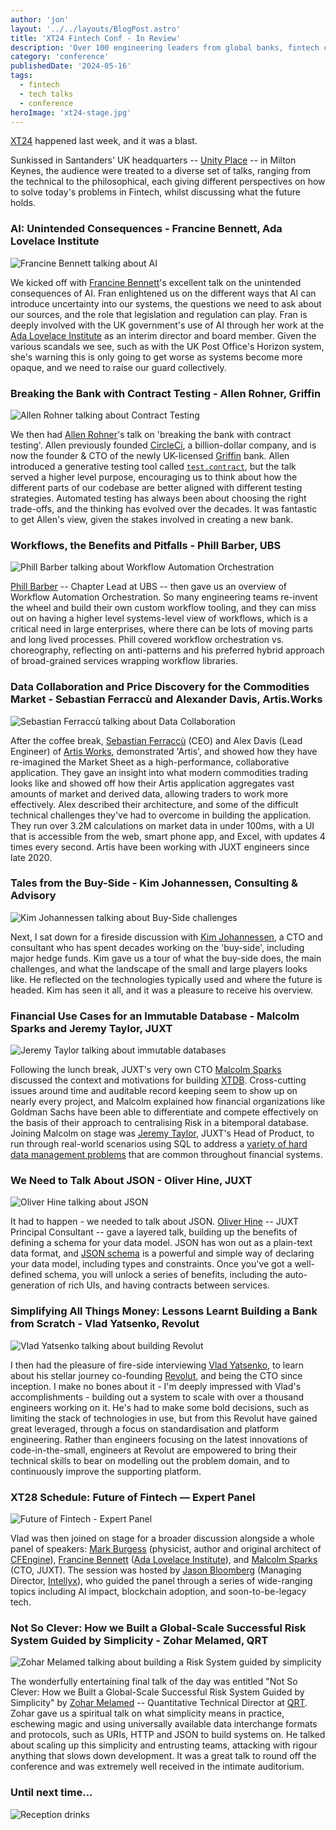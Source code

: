 ```yaml
---
author: 'jon'
layout: '../../layouts/BlogPost.astro'
title: 'XT24 Fintech Conf - In Review'
description: 'Over 100 engineering leaders from global banks, fintech companies and hedge funds met in Milton Keynes to discuss how groundbreaking technology is shaping the future of financial services'
category: 'conference'
publishedDate: '2024-05-16'
tags:
  - fintech
  - tech talks
  - conference
heroImage: 'xt24-stage.jpg'
---
```



[XT24](https://www.juxt.pro/xt24/) happened last week, and it was a blast.

Sunkissed in Santanders' UK headquarters -- [Unity Place](https://www.unityplace.co.uk/) -- in Milton Keynes, the audience were treated to a diverse set of talks, ranging from the technical to the philosophical, each giving different perspectives on how to solve today's problems in Fintech, whilst discussing what the future holds.

### AI: Unintended Consequences - Francine Bennett, Ada Lovelace Institute


<Image alt='Francine Bennett talking about AI' src={ai} />

We kicked off with [Francine Bennett](https://www.adalovelaceinstitute.org/person/francine-bennett/)'s excellent talk on the unintended consequences of AI. Fran enlightened us on the different ways that AI can introduce uncertainty into our systems, the questions we need to ask about our sources, and the role that legislation and regulation can play. Fran is deeply involved with the UK government's use of AI through her work at the [Ada Lovelace Institute](https://www.adalovelaceinstitute.org/) as an interim director and board member. Given the various scandals we see, such as with the UK Post Office's Horizon system, she's warning this is only going to get worse as systems become more opaque, and we need to raise our guard collectively.

### Breaking the Bank with Contract Testing - Allen Rohner, Griffin


<Image alt='Allen Rohner talking about Contract Testing' src={breaking} />

We then had [Allen Rohner](https://www.linkedin.com/in/allenrohner/)'s talk on 'breaking the bank with contract testing'. Allen previously founded [CircleCi](https://circleci.com/), a billion-dollar company, and is now the founder & CTO of the newly UK-licensed [Griffin](https://griffin.com/) bank. Allen introduced a generative testing tool called [`test.contract`](https://github.com/griffinbank/test.contract), but the talk served a higher level purpose, encouraging us to think about how the different parts of our codebase are better aligned with different testing strategies. Automated testing has always been about choosing the right trade-offs, and the thinking has evolved over the decades. It was fantastic to get Allen's view, given the stakes involved in creating a new bank.

### Workflows, the Benefits and Pitfalls - Phill Barber, UBS


<Image
  alt='Phill Barber talking about Workflow Automation Orchestration'
  src={workflows}
/>

[Phill Barber](https://www.linkedin.com/in/phill-barber-5b656a21/) -- Chapter Lead at UBS -- then gave us an overview of Workflow Automation Orchestration. So many engineering teams re-invent the wheel and build their own custom workflow tooling, and they can miss out on having a higher level systems-level view of workflows, which is a critical need in large enterprises, where there can be lots of moving parts and long lived processes. Phill covered workflow orchestration vs. choreography, reflecting on anti-patterns and his preferred hybrid approach of broad-grained services wrapping workflow libraries.

### Data Collaboration and Price Discovery for the Commodities Market - Sebastian Ferraccù and Alexander Davis, Artis.Works


<Image
  alt='Sebastian Ferraccù talking about Data Collaboration'
  src={datacollab}
/>

After the coffee break, [Sebastian Ferraccù](https://www.linkedin.com/in/sebastian-ferracc%C3%B9-27b9b71ba/) (CEO) and Alex Davis (Lead Engineer) of [Artis Works](https://www.artis.works/), demonstrated 'Artis', and showed how they have re-imagined the Market Sheet as a high-performance, collaborative application. They gave an insight into what modern commodities trading looks like and showed off how their Artis application aggregates vast amounts of market and derived data, allowing traders to work more effectively. Alex described their architecture, and some of the difficult technical challenges they've had to overcome in building the application. They run over 3.2M calculations on market data in under 100ms, with a UI that is accessible from the web, smart phone app, and Excel, with updates 4 times every second. Artis have been working with JUXT engineers since late 2020.

### Tales from the Buy-Side - Kim Johannessen, Consulting & Advisory


<Image alt='Kim Johannessen talking about Buy-Side challenges' src={tales} />

Next, I sat down for a fireside discussion with [Kim Johannessen](https://www.linkedin.com/in/kjohannessen), a CTO and consultant who has spent decades working on the 'buy-side', including major hedge funds. Kim gave us a tour of what the buy-side does, the main challenges, and what the landscape of the small and large players looks like. He reflected on the technologies typically used and where the future is headed. Kim has seen it all, and it was a pleasure to receive his overview.

### Financial Use Cases for an Immutable Database - Malcolm Sparks and Jeremy Taylor, JUXT


<Image alt='Jeremy Taylor talking about immutable databases' src={database} />

Following the lunch break, JUXT's very own CTO [Malcolm Sparks](https://www.juxt.pro/team/mal/) discussed the context and motivations for building [XTDB](https://xtdb.com). Cross-cutting issues around time and auditable record keeping seem to show up on nearly every project, and Malcolm explained how financial organizations like Goldman Sachs have been able to differentiate and compete effectively on the basis of their approach to centralising Risk in a bitemporal database. Joining Malcolm on stage was [Jeremy Taylor](https://www.juxt.pro/team/jdt/), JUXT's Head of Product, to run through real-world scenarios using SQL to address a [variety of hard data management problems](https://docs.xtdb.com/tutorials/financial-usecase/time-in-finance.html) that are common throughout financial systems.

### We Need to Talk About JSON - Oliver Hine, JUXT


<Image alt='Oliver Hine talking about JSON' src={json} />

It had to happen - we needed to talk about JSON. [Oliver Hine](https://www.linkedin.com/in/oliyh/) -- JUXT Principal Consultant -- gave a layered talk, building up the benefits of defining a schema for your data model. JSON has won out as a plain-text data format, and [JSON schema](https://json-schema.org/) is a powerful and simple way of declaring your data model, including types and constraints. Once you've got a well-defined schema, you will unlock a series of benefits, including the auto-generation of rich UIs, and having contracts between services.

### Simplifying All Things Money: Lessons Learnt Building a Bank from Scratch - Vlad Yatsenko, Revolut


<Image alt='Vlad Yatsenko talking about building Revolut' src={vlad} />

I then had the pleasure of fire-side interviewing [Vlad Yatsenko](https://www.linkedin.com/in/yatsenko), to learn about his stellar journey co-founding [Revolut](https://www.revolut.com/), and being the CTO since inception. I make no bones about it - I'm deeply impressed with Vlad's accomplishments - building out a system to scale with over a thousand engineers working on it. He's had to make some bold decisions, such as limiting the stack of technologies in use, but from this Revolut have gained great leveraged, through a focus on standardisation and platform engineering. Rather than engineers focusing on the latest innovations of code-in-the-small, engineers at Revolut are empowered to bring their technical skills to bear on modelling out the problem domain, and to continuously improve the supporting platform.

### XT28 Schedule: Future of Fintech — Expert Panel


<Image alt='Future of Fintech - Expert Panel' src={panel} />

Vlad was then joined on stage for a broader discussion alongside a whole panel of speakers: [Mark Burgess](https://www.linkedin.com/in/markburgessoslo/) (physicist, author and original architect of [CFEngine](http://cfengine.com/)), [Francine Bennett](https://www.adalovelaceinstitute.org/person/francine-bennett/) ([Ada Lovelace Institute](https://www.adalovelaceinstitute.org/)), and [Malcolm Sparks](https://www.juxt.pro/team/mal/) (CTO, JUXT). The session was hosted by [Jason Bloomberg](https://www.linkedin.com/in/jasonbloomberg/) (Managing Director, [Intellyx](https://intellyx.com/)), who guided the panel through a series of wide-ranging topics including AI impact, blockchain adoption, and soon-to-be-legacy tech.

### Not So Clever: How we Built a Global-Scale Successful Risk System Guided by Simplicity - Zohar Melamed, QRT


<Image
  alt='Zohar Melamed talking about building a Risk System guided by simplicity'
  src={zohar}
/>

The wonderfully entertaining final talk of the day was entitled "Not So Clever: How we Built a Global-Scale Successful Risk System Guided by Simplicity" by [Zohar Melamed](https://www.linkedin.com/in/zohar-melamed-ba7394/) -- Quantitative Technical Director at [QRT](https://www.qube-rt.com/). Zohar gave us a spiritual talk on what simplicity means in practice, eschewing magic and using universally available data interchange formats and protocols, such as URIs, HTTP and JSON to build systems on. He talked about scaling up this simplicity and entrusting teams, attacking with rigour anything that slows down development. It was a great talk to round off the conference and was extremely well received in the intimate auditorium.

### Until next time...


<Image alt='Reception drinks' src={drinks} />
